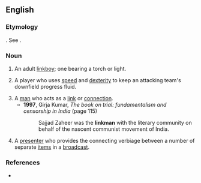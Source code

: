 ==English==

===Etymology===
{{suffix|en|link|man}}. See {{m|en|link||torch, light}}.

===Noun===
{{en-noun|linkmen}}

# An adult [[linkboy]]; one bearing a torch or light.
#: {{synonyms|en|torchbearer}}
# {{lb|en|rugby}} A player who uses [[speed]] and [[dexterity]] to keep an attacking team's downfield progress fluid.
# A [[man]] who acts as a [[link]] or [[connection]].
#* '''1997''', Girja Kumar, ''The book on trial: fundamentalism and censorship in India'' (page 115)
#*: Sajjad Zaheer was the '''linkman''' with the literary community on behalf of the nascent communist movement of India.
# {{lb|en|broadcasting}} A [[presenter]] who provides the connecting verbiage between a number of separate [[item]]s in a [[broadcast]].

===References===
* {{R:Websters}}